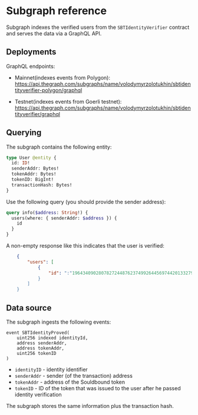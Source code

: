 # Subgraph reference

Subgraph indexes the verified users from the `SBTIdentityVerifier` contract and serves the data via a GraphQL API.

## Deployments

GraphQL endpoints:

- Mainnet(indexes events from Polygon): https://api.thegraph.com/subgraphs/name/volodymyrzolotukhin/sbtidentityverifier-polygon/graphql

- Testnet(indexes events from Goerli testnet): https://api.thegraph.com/subgraphs/name/volodymyrzolotukhin/sbtidentityverifier/graphql

## Querying

The subgraph contains the following entity:

```graphql
type User @entity {
  id: ID!
  senderAddr: Bytes!
  tokenAddr: Bytes!
  tokenID: BigInt!
  transactionHash: Bytes!
}
```

Use the following query (you should provide the sender address):

```graphql
query info($address: String!) {
  users(where: { senderAddr: $address }) {
    id
  }
}
```

A non-empty response like this indicates that the user is verified:

```json
    {
        "users": [
            {
                "id": ":"19643409028078272448762374992644569744201332795590556384983511405206634497"
            }
        ]
    }
```

## Data source

The subgraph ingests the following events:

```solidity
event SBTIdentityProved(
    uint256 indexed identityId,
    address senderAddr,
    address tokenAddr,
    uint256 tokenID
)
```

- `identityID` - identity identifier
- `senderAddr` - sender (of the transaction) address
- `tokenAddr` - address of the Souldbound token
- `tokenID` - ID of the token that was issued to the user after he passed identity verification

The subgraph stores the same information plus the transaction hash.
